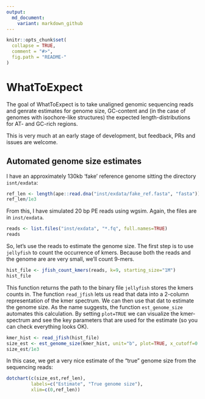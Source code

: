 ```yaml
---
output:
  md_document:
    variant: markdown_github
---
```


<!-- README.md is generated from README.Rmd. Please edit that file -->

```r
knitr::opts_chunk$set(
  collapse = TRUE,
  comment = "#>",
  fig.path = "README-"
)
```

# WhatToExpect

The goal of WhatToExpect is to take unaligned genomic sequencing reads and genrate
estimates for genome size, GC-content and (in the case of genomes with
isochore-like structures) the expected length-distributions for AT- and GC-rich
regions.

This is very much at an early stage of development, but feedback, PRs and issues
are welcome.

## Automated genome size estimates

I have an approximately 130kb 'fake' reference genome sitting the directory
`isnt/exdata`:


```r
ref_len <- length(ape::read.dna("inst/exdata/fake_ref.fasta", "fasta"))
ref_len/1e3
```

From this, I have simulated 20 bp PE reads using wgsim. Again, the files are in
`inst/exdata`.

```r
reads <- list.files("inst/exdata", "*.fq", full.names=TRUE)
reads
```

So, let's use the reads to estimate the genome size. The first step is to use
`jellyfish` to count the occurrence of kmers. Because both the reads and the 
genome are are very small, we'll count 9-mers. 

```r
hist_file <- jfish_count_kmers(reads, k=9, starting_size="1M")
hist_file
```

This function returns the path to the binary file `jellyfish` stores the kmers
counts in. The function `read_jfish` lets us read that data into a 2-column
representation of the kmer spectrum. We can then use that dat to estimate the
genome size. As the name suggests, the function `est_genome_size` automates this
calculation. By setting `plot=TRUE` we can visualize the kmer-spectrum and see
the key parameters that are used for the estimate (so you can check everything
looks OK).

```r
kmer_hist <- read_jfish(hist_file)
size_est <- est_genome_size(kmer_hist, unit="b", plot=TRUE, x_cutoff=0.95)
size_est/1e3
```

In this case, we get a very nice estimate of the "true" genome size from the
sequencing reads:


```r
dotchart(c(size_est,ref_len), 
         labels=c("Estimate", "True genome size"),
         xlim=c(0,ref_len))
```
